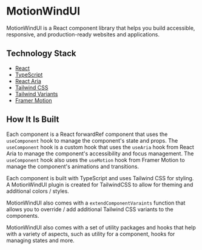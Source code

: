 
<Meta title='Design System / Introduction'/>

# MotionWindUI

MotionWindUI is a React component library that helps you build accessible, responsive, and production-ready websites and applications.

## Technology Stack

- [React](https://reactjs.org/)
- [TypeScript](https://www.typescriptlang.org/)
- [React Aria](https://react-spectrum.adobe.com/react-aria/index.html)
- [Tailwind CSS](https://tailwindcss.com/)
- [Tailwind Variants](https://www.tailwind-variants.org/)
- [Framer Motion](https://www.framer.com/motion/)

## How It Is Built

Each component is a React forwardRef component that uses the `useComponent` hook to manage the component's state and props. The `useComponent` hook is a custom hook that uses the `useAria` hook from React Aria to manage the component's accessibility and focus management. The `useComponent` hook also uses the `useMotion` hook from Framer Motion to manage the component's animations and transitions.

Each component is built with TypeScript and uses Tailwind CSS for styling. A MotionWindUI plugin is created for TailwindCSS to allow for theming and additional colors / styles.

MotionWindUI also comes with a `extendComponentVaraints` function that allows you to override / add additional Tailwind CSS variants to the components.

MotionWindUI also comes with a set of utility packages and hooks that help with a variety of aspects, such as utility for a component, hooks for managing states and more.
